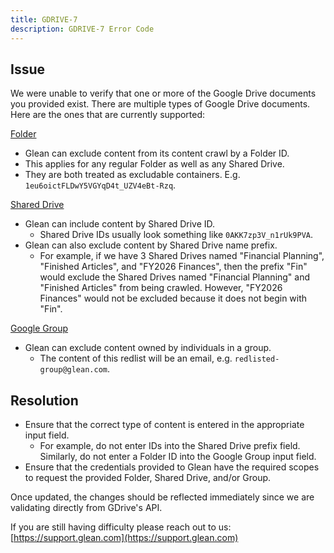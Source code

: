 ```yaml
---
title: GDRIVE-7
description: GDRIVE-7 Error Code
---
```


## Issue

We were unable to verify that one or more of the Google Drive documents you provided exist. There are multiple types of Google Drive documents. Here are the ones that are currently supported:

[Folder](https://developers.google.com/drive/api/guides/about-files)

- Glean can exclude content from its content crawl by a Folder ID.
- This applies for any regular Folder as well as any Shared Drive.
- They are both treated as excludable containers. E.g. `1eu6oictFLDwY5VGYqD4t_UZV4eBt-Rzq`.


[Shared Drive](https://developers.google.com/drive/api/guides/about-shareddrives)

- Glean can include content by Shared Drive ID.
    - Shared Drive IDs usually look something like `0AKK7zp3V_n1rUk9PVA`.
- Glean can also exclude content by Shared Drive name prefix.
    - For example, if we have 3 Shared Drives named "Financial Planning", "Finished Articles", and "FY2026 Finances", then the prefix "Fin" would exclude the Shared Drives named "Financial Planning" and "Finished Articles" from being crawled. However, "FY2026 Finances" would not be excluded because it does not begin with "Fin".

[Google Group](https://developers.google.com/admin-sdk/directory/reference/rest/v1/groups)

- Glean can exclude content owned by individuals in a group.
    - The content of this redlist will be an email, e.g. `redlisted-group@glean.com`.

## Resolution

- Ensure that the correct type of content is entered in the appropriate input field.
    - For example, do not enter IDs into the Shared Drive prefix field. Similarly, do not enter a Folder ID into the Google Group input field.
- Ensure that the credentials provided to Glean have the required scopes to request the provided Folder, Shared Drive, and/or Group.

Once updated, the changes should be reflected immediately since we are validating directly from GDrive's API.

If you are still having difficulty please reach out to us: [https://support.glean.com](https://support.glean.com)
